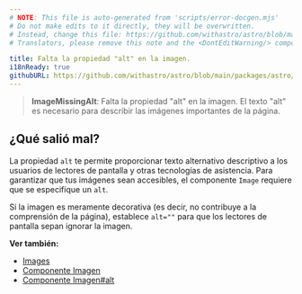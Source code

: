 ```yaml
---
# NOTE: This file is auto-generated from 'scripts/error-docgen.mjs'
# Do not make edits to it directly, they will be overwritten.
# Instead, change this file: https://github.com/withastro/astro/blob/main/packages/astro/src/core/errors/errors-data.ts
# Translators, please remove this note and the <DontEditWarning/> component.

title: Falta la propiedad "alt" en la imagen.
i18nReady: true
githubURL: https://github.com/withastro/astro/blob/main/packages/astro/src/core/errors/errors-data.ts
---
```


> **ImageMissingAlt**: Falta la propiedad "alt" en la imagen. El texto "alt" es necesario para describir las imágenes importantes de la página.

## ¿Qué salió mal?
La propiedad `alt` te permite proporcionar texto alternativo descriptivo a los usuarios de lectores de pantalla y otras tecnologías de asistencia. Para garantizar que tus imágenes sean accesibles, el componente `Image` requiere que se especifique un `alt`.

Si la imagen es meramente decorativa (es decir, no contribuye a la comprensión de la página), establece `alt=""` para que los lectores de pantalla sepan ignorar la imagen.

**Ver también:**
-  [Images](/es/guides/images/)
-  [Componente Imagen](/es/guides/images/#image-)
-  [Componente Imagen#alt](/es/guides/images/#texto-alternativo)
